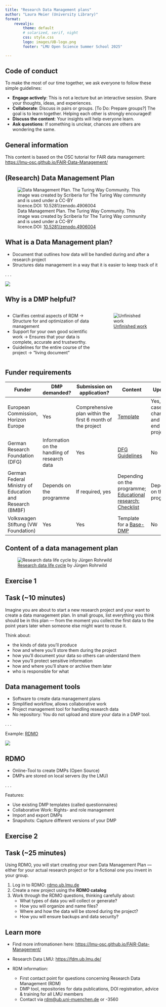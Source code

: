 ```yaml
---
title: "Research Data Management plans"
author: "Laura Meier (University Library)"
format: 
    revealjs:
        theme: default
        # solarized, serif, night
        css: style.css
        logo: images/UB-logo.png
        footer: "LMU Open Science Summer School 2025"

---
```


## Code of conduct

To make the most of our time together, we ask everyone to follow these simple guidelines:

- **Engage actively**: This is not a lecture but an interactive session. Share your thoughts, ideas, and experiences.
- **Collaborate**: Discuss in pairs or groups. [To Do: Prepare groups?] The goal is to learn together. Helping each other is strongly encouraged!
- **Discuss the content**: Your insights will help everyone learn.
- **Ask questions**: If something is unclear, chances are others are wondering the same.

## General information

This content is based on the OSC tutorial for FAIR data management: [https://lmu-osc.github.io/FAIR-Data-Management/](https://lmu-osc.github.io/FAIR-Data-Management/)

## (Research) Data Management Plan

![Data Management Plan. The Turing Way Community. This image was created by Scriberia for The Turing Way community and is used under a CC-BY licence.DOI: [10.5281/zenodo.4906004](https://doi.org/10.5281/zenodo.4906004)](images/data-management-plan-with-text.jpg)

## What is a Data Management plan?

- Document that outlines how data will be handled during and after a research project
- Structures data management in a way that it is easier to keep track of it

. . .

![](images/DMP.png)

## Why is a DMP helpful?

:::: {.columns}

::: {.column width="60%"}
::: {.incremental}
- Clarifies central aspects of RDM → Structure for and optimization of data management
- Support for your own good scientific work → Ensures that your data is complete, accurate and trustworthy. 
- Guidelines for the entire course of the project → "living document“
:::
:::

::: {.column width="40%"}
![[Unfinished work](https://www.monkeyuser.com/2018/unfinished-work/)](images/unfinished-work.png){.r-stretch}
:::

::::

## Funder requirements {.smaller-table}

| Funder | DMP demanded? | Submission on application? | Content | Updates?  |
|--------|---------------|----------------------------|---------|----------|
| European Commission, Horizon Europe            | Yes                               |      Comprehensive plan within the first 6 month of the project   | [Template](https://ec.europa.eu/info/funding-tenders/opportunities/docs/2021-2027/common/agr-contr/general-mga_horizon-euratom_en.pdf) | Yes, in case of changes and at the end of the project | 
| German Research Foundation (DFG)            | Information on the handling of research data                |     Yes | [DFG Guidelines](https://www.dfg.de/en/basics-topics/basics-and-principles-of-funding/research-data) | No |
| German Federal Ministry of Education and Research (BMBF)                     | Depends on the programme      |      If required, yes | Depending on the programme; [Educational research: Checklist](https://www.forschungsdaten-bildung.de/files/fdbinfo_2.pdf) | Depends on the programme |
| Volkswagen Stiftung (VW Foundation)     | Yes   | Yes |  Template for a [Base-DMP](https://www.volkswagenstiftung.de/de/faqservice#download_formulare_berichte)    |  No  |


## Content of a data management plan

![[Research data life cycle](https://www.fdm-bayern.org/forschungsdatenmanagement/#fd-lebenszyklus) by Jürgen Rohrwild](images/RD-Lifecycle.png)

## Exercise 1

::: {.callout-tip}
## Task (~10 minutes)
Imagine you are about to start a new research project and your want to create a data management plan. In small groups, list everything you think should be in this plan — from the moment you collect the first data to the point years later when someone else might want to reuse it.

Think about:

- the kinds of data you’ll produce
- how and where you’ll store them during the project
- how you’ll document your data so others can understand them
- how you’ll protect sensitive information
- how and where you’ll share or archive them later
- who is responsible for what
:::

## Data management tools

::: {.incremental}
- Software to create data management plans
- Simplified workflow, allows collaborative work
- Project management tool for handling research data
- No repository: You do not upload and store your data in a DMP tool.
::: 

. . .

Example: [RDMO](https://rdmo.ub.lmu.de/)

![](images/RDMO-logo.png)


## RDMO

- Online-Tool to create DMPs (Open Source) 
- DMPs are stored on local servers (by the LMU)

. . .

Features:

- Use existing DMP templates (called questionnaires)
- Collaborative Work: Rights- and role management
- Import and export DMPs
- Snapshots: Capture different versions of your DMP

## Exercise 2

::: {.callout-tip}
## Task (~25 minutes)
Using RDMO, you will start creating your own Data Management Plan — either for your actual research project or for a fictional one you invent in your group.

1. Log in to RDMO: [rdmo.ub.lmu.de](https://rdmo.ub.lmu.de/)
2.  Create a new project using the **RDMO catalog** 
3. Work through the RDMO questions, thinking carefully about:
    - What types of data you will collect or generate?
    - How you will organize and name files?
    - Where and how the data will be stored during the project?
    - How you will ensure backups and data security? 
:::

## Learn more

- Find more infromationen here: [https://lmu-osc.github.io/FAIR-Data-Management/](https://lmu-osc.github.io/FAIR-Data-Management/)
- Research Data LMU: [https://fdm.ub.lmu.de/](https://fdm.ub.lmu.de/)

- RDM information: 
    - First contact point for questions concerning Research Data Management (RDM)
    - DMP tool, repositories for data publications, DOI registration, advice & training for all LMU members
    - Contact via [rdm@ub.uni-muenchen.de](mailto:rdm@ub.uni-muenchen.de) or -3560

